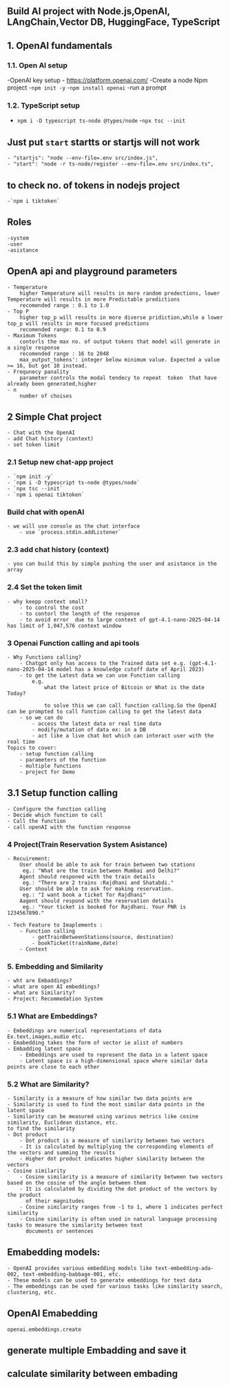 ## Build AI project with Node.js,OpenAI, LAngChain,Vector DB, HuggingFace, TypeScript 

## 1. OpenAI fundamentals

### 1.1. Open AI setup
-OpenAI key setup
    - https://platform.openai.com/
-Create a node Npm project
    -`npm init -y`
    -`npm install openai`
-run a prompt

### 1.2. TypeScript setup
- `npm i -D typescript ts-node @types/node`
-`npx tsc --init`

## Just put `start` startts or startjs will not work
    - "startjs": "node --env-file=.env src/index.js",
    - "start": "node -r ts-node/register --env-file=.env src/index.ts",


## to check no. of tokens in nodejs project
    -`npm i tiktoken`

## Roles
    -system
    -user
    -asistance

## OpenA api and playground parameters
    - Temperature
        higher Temperature will results in more random predections, lower Temperature will results in more Predictable predictions
        recomended range : 0.1 to 1.0
    - Top P
        higher top_p will results in more diverse pridiction,while a lower top_p will results in more focused predictions
        recomended range: 0.1 to 0.9
    - Maximum Tokens
        contorls the max no. of output tokens that model will generate in a single response
        recomended range : 16 to 2048
        max_output_tokens': integer below minimum value. Expected a value >= 16, but got 10 instead.
    - Frequnecy panality
        parameter controls the modal tendecy to repeat  token  that have already been generated,higher 
    - n
        number of choises

## 2 Simple Chat project
    - Chat with the OpenAI
    - add Chat history (context)
    - set token limit

### 2.1 Setup new chat-app project
    - `npm init -y`
    - `npm i -D typescript ts-node @types/node`
    - `npx tsc --init`
    - `npm i openai tiktoken` 

### Build chat with openAI
    - we will use console as the chat interface 
        - use `process.stdin.addListener`

### 2.3 add chat history (context)
    - you can build this by simple pushing the user and asistance in the array

### 2.4 Set the token limit
    - why keepp context small?
        - to control the cost 
        - to contorl the length of the response
        - to avoid error  due to large context of gpt-4.1-nano-2025-04-14 has limit of 1,047,576 context window

### 3 Openai Function calling and api tools
    - Why Functions calling?
        - Chatgpt only has access to the Trained data set e.g. (gpt-4.1-nano-2025-04-14 model has a knowledge cutoff date of April 2023)
        - to get the Latest data we can use Function calling
            e.g.
                what the latest price of Bitcoin or What is the date Today?

                to solve this we can call function calling.So the OpenAI can be prompted to call function calling to get the latest data
        - so we can do 
            - access the latest data or real time data 
            - modify/mutation of data ex: in a DB
            - act like a live chat bot which can interact user with the real time
    Topics to cover:
        - setup function calling
        - parameters of the function
        - multiple functions
        - project for Demo

## 3.1 Setup function calling
    - Configure the function calling
    - Decide which function to call
    - Call the function
    - call openAI with the function response

### 4 Project(Train Reservation System Asistance)
    - Recuirement:
        User should be able to ask for train between two stations
         eg.: "What are the train between Mumbai and Delhi?"
        Agent should responed with the train details
         eg.: "There are 2 trains :Rajdhani and Shatabdi."
        User should be able to ask for making reservation.
         eg.: "I want book a ticket for Rajdhani"
        Aagent should respond with the reservation details
         eg.: "Your ticket is booked for Rajdhani. Your PNR is 1234567890."

    - Tech Feature to Imaplements :
        - Function calling
            - getTrainBetweenStations(source, destination)
            - bookTicket(trainName,date)
        - Context

### 5. Embedding and Similarity
    - wht are Embaddings?
    - what are open AI embeddings?
    - what are Similarity?
    - Project: Recommedation System

### 5.1 What are Embeddings?
    - Embeddings are numerical representations of data Ex.text,images,audio etc.
    - Emabedding takes the form of vector ie alist of numbers
    - Embadding latent space
        - Embeddings are used to represent the data in a latent space
        - Latent space is a high-dimensional space where similar data points are close to each other
### 5.2 What are Similarity?
    - Similarity is a measure of how similar two data points are
    - Similarity is used to find the most similar data points in the latent space
    - Similarity can be measured using various metrics like cosine similarity, Euclidean distance, etc.
    to find the similarity 
    - Dot product
        - Dot product is a measure of similarity between two vectors
        - It is calculated by multiplying the corresponding elements of the vectors and summing the results
        - Higher dot product indicates higher similarity between the vectors
    - Cosine similarity
        - Cosine similarity is a measure of similarity between two vectors based on the cosine of the angle between them
        - It is calculated by dividing the dot product of the vectors by the product
          of their magnitudes
        - Cosine similarity ranges from -1 to 1, where 1 indicates perfect similarity
        - Cosine similarity is often used in natural language processing tasks to measure the similarity between text
          documents or sentences

 
 ## Emabedding models:
    - OpenAI provides various embedding models like text-embedding-ada-002, text-embedding-babbage-001, etc.
    - These models can be used to generate embeddings for text data
    - The embeddings can be used for various tasks like similarity search, clustering, etc.

## OpenAI Emabedding
    openai.embeddings.create

## generate multiple Embadding and save it

## calculate similarity between embading